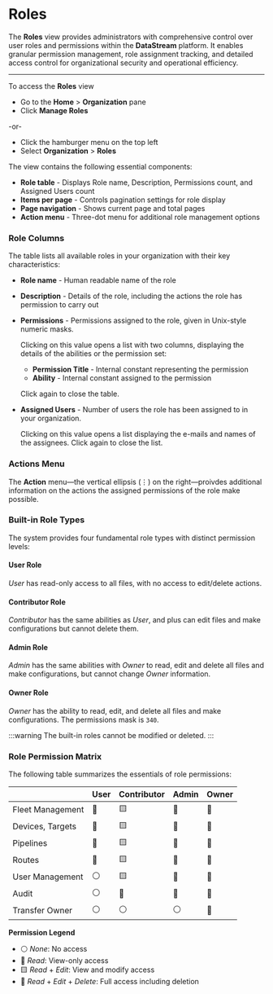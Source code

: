 # Roles

The **Roles** view provides administrators with comprehensive control over user roles and permissions within the **DataStream** platform. It enables granular permission management, role assignment tracking, and detailed access control for organizational security and operational efficiency.

---

To access the **Roles** view 

- Go to the **Home** > **Organization** pane
- Click **Manage Roles**

-or-

- Click the hamburger menu on the top left
- Select **Organization** > **Roles**

The view contains the following essential components:

- **Role table** - Displays Role name, Description, Permissions count, and Assigned Users count
- **Items per page** - Controls pagination settings for role display
- **Page navigation** - Shows current page and total pages
- **Action menu** - Three-dot menu for additional role management options

### Role Columns

The table lists all available roles in your organization with their key characteristics:

- **Role name** - Human readable name of the role
- **Description** - Details of the role, including the actions the role has permission to carry out
- **Permissions** - Permissions assigned to the role, given in Unix-style numeric masks.

  Clicking on this value opens a list with two columns, displaying the details of the abilities or the permission set:
  
  - **Permission Title** - Internal constant representing the permission
  - **Ability** - Internal constant assigned to the permission
  
  Click again to close the table.

- **Assigned Users** - Number of users the role has been assigned to in your organization.

  Clicking on this value opens a list displaying the e-mails and names of the assignees. Click again to close the list.

### Actions Menu

The **Action** menu&mdash;the vertical ellipsis (&#x22EE;) on the right&mdash;proivdes additional information on the actions the assigned permissions of the role make possible.

### Built-in Role Types

The system provides four fundamental role types with distinct permission levels:

#### User Role

_User_ has read-only access to all files, with no access to edit/delete actions.

#### Contributor Role

_Contributor_ has the same abilities as _User_, and plus can edit files and make configurations but cannot delete them.

#### Admin Role

_Admin_ has the same abilities with _Owner_ to read, edit and delete all files and make configurations, but cannot change _Owner_ information.

#### Owner Role

_Owner_ has the ability to read, edit, and delete all files and make configurations. The permissions mask is `340`.

:::warning
The built-in roles cannot be modified or deleted.
:::

### Role Permission Matrix

The following table summarizes the essentials of role permissions:

||User|Contributor|Admin|Owner|
|:--|---|---|---|---|
|Fleet Management|📗|🟨|📘|📘|
|Devices, Targets|📗|🟨|📘|📘|
|Pipelines|📗|🟨|📘|📘|
|Routes|📗|🟨|📘|📘|
|User Management|⚪️|🟨|📘|📘|
|Audit|⚪️|📘|📘|📘|
|Transfer Owner|⚪️|⚪️|⚪️|📘|

**Permission Legend**

- ⚪️ _None_: No access
- 📗 _Read_: View-only access
- 🟨 _Read_ + _Edit_: View and modify access
- 📘 _Read_ + _Edit_ + _Delete_: Full access including deletion
